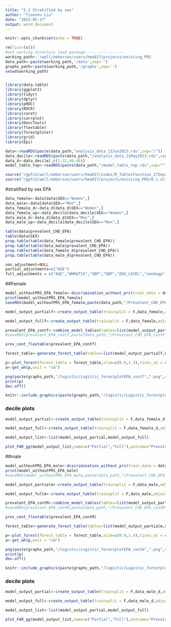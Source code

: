 ```yaml
---
title: "5.2 Stratified by sex"
author: "Tianshu Liu"
date: "2023-05-17"
output: word_document
---
```


```r
knitr::opts_chunk$set(echo = TRUE)
```

```r
rm(list=ls())
#set working directory load package-----------------
working_path<-'/well/emberson/users/hma817/projects/existing_PRS'
data_path<-paste(working_path,'/data',sep='')
graphs_path<-paste(working_path,'/graphs',sep='')
setwd(working_path)


library(data.table)
library(ggplot2)
library(tidyr)
library(dplyr)
library(pROC)
library(ROCR)
library(caret)
library(corrplot)
library(DescTools)
library(flextable)
library(forestploter)
library(grid)
library(Epi)
```

```r
data<-readRDS(paste(data_path,"analysis_data_13Jun2023.rds",sep="/"))
data_decile<-readRDS(paste(data_path,"/analysis_data_31May2023.rds",sep=""))
data_d<-data_decile[,c(1:32,40:46)]
model_table_top<-readRDS(paste(data_path,"/model_table_top.rds",sep=""))

source("/gpfs3/well/emberson/users/hma817/codes/R_TablesFunction_27Sep2022_TL.r")
source("/gpfs3/well/emberson/users/hma817/projects/existing_PRS/0.1.utils.R")  
```

#stratified by sex EPA
```r
data_female<-data[data$SEX=="Women",]
data_male<-data[data$SEX=="Men",]
data_female_d<-data_d[data_d$SEX=="Women",]
data_female_up<-data_decile[data_decile$SEX=="Women",]
data_male_d<-data_d[data_d$SEX=="Men",]
data_male_up<-data_decile[data_decile$SEX=="Men",]
```


```r
table(data$prevalent_CHD_EPA)
table(data$SEX)
prop.table(table(data_female$prevalent_CHD_EPA))
prop.table(table(data_male$prevalent_CHD_EPA))
prop.table(table(data_female_d$prevalent_CHD_EPA))
prop.table(table(data_male_d$prevalent_CHD_EPA))
```
```r
non_adjustment=NULL
partial_adjustments=c("AGE")
full_adjustments = c("AGE","WHRATIO","SBP","DBP","EDU_LEVEL","smokegp","diabetes_at_baseline")
```

##Female
```r
model_withoutPRS_EPA_female<-discrimination_without_prs(train_data = data_female,test_data = data_female,full_adjustments = full_adjustments,outcome="prevalent_CHD_EPA",partial_adjustment = partial_adjustments)
print(model_withoutPRS_EPA_female)
saveRDS(model_withoutPRS_EPA_female,paste(data_path,"/Prevalent_CHD_EPA_withoutPRSF.rds",sep=""))
```

```r
model_output_partialf<-create_output_table(trainsplit = F,data_female,adjustments=partial_adjustments,outcome="prevalent_CHD_EPA",namew="partialF")

model_output_fullf<-create_output_table(trainsplit = F,data_female,adjustments=full_adjustments,outcome="prevalent_CHD_EPA",namew="fullF")
```


```r
prevalent_EPA_contf<-combine_model_tables(tables=list(model_output_partialf,model_output_fullf),name = c("Partially adjusted","Fully adjusted"),log_cox = "log")
#saveRDS(prevalent_EPA_contf,paste(data_path,"/Prevalent_CHD_EPA_contF_logistic_13Jun2023.rds",sep=""))
```
```r
prev_cont_flextable(prevalent_EPA_contf)
```


```r
forest_table<-generate_forest_table(tables=list(model_output_partialf,model_output_fullf),model_name = c("Partially adjusted","Fully adjusted"),or_hr = "OR",show_pgsname = T)

```


```r
p<-plot_forest(forest_table = forest_table,xlim=c(0.9,1.3),ticks_at = c(0.9,1,1.1,1.2,1.3),hr_or = "OR")
a<-get_wh(p,unit = "cm")

png(paste(graphs_path,"/logistic/Logistic_forestplotEPA_contf",".png",sep=""), res = 200, width = a[1], height = a[2], units = "cm")
print(p)
dev.off()
```


```r
knitr::include_graphics(paste(graphs_path,"/logistic/Logistic_forestplotEPA_contf",".png",sep=""))
```
### decile plots

```r
model_output_partial<-create_output_table(trainsplit = F,data_female_d,adjustments=partial_adjustments,outcome="prevalent_CHD_EPA",namew="partialF",type = "cat")

model_output_full<-create_output_table(trainsplit = F,data_female_d,adjustments=full_adjustments,outcome="prevalent_CHD_EPA",namew="fullF",type = "cat")
```


```r
model_output_list<-list(model_output_partial,model_output_full)

plot_FAR_gg(model_output_list,name=c("Partial","Full"),outcome="Prevalent_CHD_EPA_F",data=data_female_up)
```


##male
```r
model_withoutPRS_EPA_male<-discrimination_without_prs(train_data = data_male,test_data = data_male,full_adjustments = full_adjustments,outcome="prevalent_CHD_EPA",partial_adjustment = c("AGE"))
print(model_withoutPRS_EPA_male)
#saveRDS(model_withoutPRS_EPA_male,paste(data_path,"/Prevalent_CHD_EPA_withoutPRSM.rds",sep=""))
```
```r
model_output_partialm<-create_output_table(trainsplit = F,data_male,adjustments=partial_adjustments,outcome="prevalent_CHD_EPA",namew="partialM")

model_output_fullm<-create_output_table(trainsplit = F,data_male,adjustments=full_adjustments,outcome="prevalent_CHD_EPA",namew="fullM")
```

```r
prevalent_EPA_contM<-combine_model_tables(tables=list(model_output_partialm,model_output_fullm),name = c("Partially adjusted","Fully adjusted"),log_cox = "log")
#saveRDS(prevalent_EPA_contM,paste(data_path,"/Prevalent_CHD_EPA_contM_logistic_13Jun2023.rds",sep=""))
```



```r

prev_cont_flextable(prevalent_EPA_contM)
```

```r
forest_table<-generate_forest_table(tables=list(model_output_partialm,model_output_fullm),model_name = c("Partially adjusted","Fully adjusted"),or_hr = "OR",show_pgsname = T)

```


```r
p<-plot_forest(forest_table = forest_table,xlim=c(0.9,1.4),ticks_at = c(0.9,1,1.1,1.2,1.3,1.4),hr_or = "OR")
a<-get_wh(p,unit = "cm")

png(paste(graphs_path,"/logistic/Logistic_forestplotEPA_contm",".png",sep=""), res = 200, width = a[1], height = a[2], units = "cm")
print(p)
dev.off()
```

```r
knitr::include_graphics(paste(graphs_path,"/logistic/Logistic_forestplotEPA_contm",".png",sep=""))
```



### decile plots

```r
model_output_partial<-create_output_table(trainsplit = F,data_male_d,adjustments=partial_adjustments,outcome="prevalent_CHD_EPA",namew="partialF",type = "cat")

model_output_full<-create_output_table(trainsplit = F,data_male_d,adjustments=full_adjustments,outcome="prevalent_CHD_EPA",namew="fullF",type = "cat")
```


```r
model_output_list<-list(model_output_partial,model_output_full)

plot_FAR_gg(model_output_list,name=c("Partial","Full"),outcome="Prevalent_CHD_EPA_M",data=data_male_up)
```
